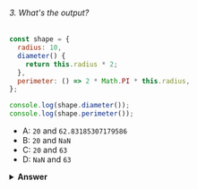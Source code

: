 ###### 3. What's the output?

```javascript
const shape = {
  radius: 10,
  diameter() {
    return this.radius * 2;
  },
  perimeter: () => 2 * Math.PI * this.radius,
};

console.log(shape.diameter());
console.log(shape.perimeter());
```

- A: `20` and `62.83185307179586`
- B: `20` and `NaN`
- C: `20` and `63`
- D: `NaN` and `63`

<details>
<summary>
<b>Answer</b>
</summary>

#### Answer: B

Note that the value of `diameter` is a regular function, whereas the value of `perimeter` is an arrow function.

With arrow functions, the `this` keyword refers to its current surrounding scope, unlike regular functions! This means that when we call `perimeter`, it doesn't refer to the shape object, but to its surrounding scope (window for example).

There is no value `radius` on that object, which returns `NaN`.

</details>
